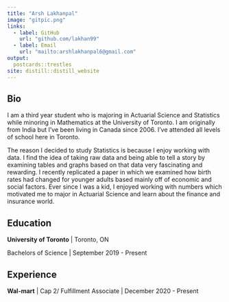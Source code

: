 ```yaml
---
title: "Arsh Lakhanpal"
image: "gitpic.png"
links:
  - label: GitHub
    url: "github.com/lakhan99"
  - label: Email
    url: "mailto:arshlakhanpal6@gmail.com"
output:
  postcards::trestles
site: distill::distill_website
---
```

 
## Bio

I am a third year student who is majoring in Actuarial Science and Statistics while minoring in Mathematics at the University of Toronto. I am originally from India but I’ve been living in Canada since 2006. I’ve attended all levels of school here in Toronto. 

The reason I decided to study Statistics is because I enjoy working with data. I find the idea of taking raw data and being able to tell a story by examining tables and graphs based on that data very fascinating and rewarding. I recently replicated a paper in which we examined how birth rates had changed for younger adults based mainly off of economic and social factors. Ever since I was a kid, I enjoyed working with numbers which motivated me to major in Actuarial Science and learn about the finance and insurance world.


## Education

**University of Toronto** | Toronto, ON

Bachelors of Science | September 2019 - Present

## Experience

**Wal-mart** | Cap 2/ Fulfillment Associate | December 2020 - Present
